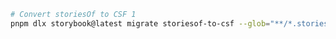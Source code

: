 ```sh
# Convert storiesOf to CSF 1
pnpm dlx storybook@latest migrate storiesof-to-csf --glob="**/*.stories.tsx" --parser=tsx
```
